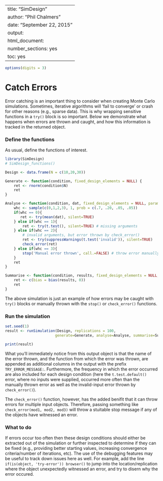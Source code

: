 %\VignetteIndexEntry{SimDesign}
%\VignetteEngine{knitr::knitr}
---
title: "SimDesign"
author: "Phil Chalmers"
date: "September 22, 2015"
output:
  html_document:
    number_sections: yes
    toc: yes
---

```r
options(digits = 3)
```

# Catch Errors

Error catching is an important thing to consider when creating Monte Carlo simulations. Sometimes, iterative algorithms will 'fail to converge' or crash for other reasons (e.g., sparse data). This is why wrapping sensitive functions in a `try()` block is so important. Below we demonstrate what happens when errors are thrown and caught, and how this information is tracked in the returned object.

### Define the functions

As usual, define the functions of interest. 

```r
library(SimDesign)
# SimDesign_functions()

Design <- data.frame(N = c(10,20,30))
```

```r
Generate <- function(condition, fixed_design_elements = NULL) {
    ret <- rnorm(condition$N)    
    ret
}

Analyse <- function(condition, dat, fixed_design_elements = NULL, parameters = NULL) {
    whc <- sample(c(0,1,2,3), 1, prob = c(.7, .20, .05, .05))
    if(whc == 0){
       ret <- try(mean(dat), silent=TRUE)
    } else if(whc == 1){
        ret <- try(t.test(), silent=TRUE) # missing arguments
    } else if(whc == 2){
        # invalid arguments, but error thrown by check_error()
        ret <- try(suppressWarnings(t.test('invalid')), silent=TRUE) 
        check_error(ret)
    } else if(whc == 3){
        stop('Manual error thrown', call.=FALSE) # throw error manually
    }
    ret
}

Summarise <- function(condition, results, fixed_design_elements = NULL, parameters_list = NULL) {
    ret <- c(bias = bias(results, 0))
    ret
}
```

The above simulation is just an example of how errors may be caught with `try()` blocks or manually thrown with the `stop()` or `check_error()` functions. 

### Run the simulation

```r
set.seed(1)
result <- runSimulation(Design, replications = 100, 
                       generate=Generate, analyse=Analyse, summarise=Summarise)
```

```r
print(result)
```

What you'll immediately notice from this output object is that the name of the error thrown, and the function from which the error was thrown, are appended as additional columns in the output with the prefix `TRY_ERROR_MESSAGE: `. Furthermore, the frequency in which the error occurred are also included for each design condition (here the `t.test.default()` error, where no inputs were supplied, occurred more often than the manually thrown error as well as the invalid-input error thrown by `check_error()`). 

The `check_error()` function, however, has the added benifit that it can throw errors for multiple input objects. Therefore, passing something like `check_error(mod1, mod2, mod3)` will throw a stuitable stop message
if any of the objects have witnessed an error.

### What to do

If errors occur too often then these design conditions should either be extracted out of the simulation or further inspected to determine if they can be fixed (e.g., providing better starting values, increasing convergence criteria/number of iterations, etc). The use of the debugging features may be useful to track
down issues here as well. For example, add the line `if(is(object, 'try-error')) browser()` to jump into the location/replication where the object unexpectedly witnessed an error, and try to disern why the error occured.
